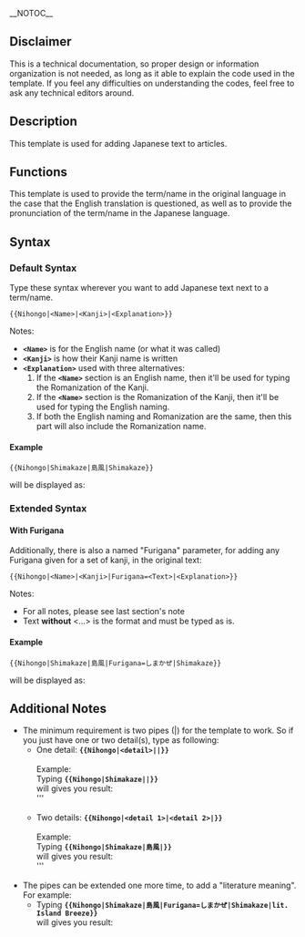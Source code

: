 __NOTOC__
==Disclaimer==
This is a technical documentation, so proper design or information organization is not needed, as long as it able to explain the code used in the template. If you feel any difficulties on understanding the codes, feel free to ask any technical editors around.


==Description==
This template is used for adding Japanese text to articles.


==Functions==
This template is used to provide the term/name in the original language in the case that the English translation is questioned, as well as to provide the pronunciation of the term/name in the Japanese language.


==Syntax==
===Default Syntax===
Type these syntax wherever you want to add Japanese text next to a term/name.
<pre>
{{Nihongo|<Name>|<Kanji>|<Explanation>}}
</pre> 

Notes:
*'''<code><nowiki><Name></nowiki></code>''' is for the English name (or what it was called)
*'''<code><nowiki><Kanji></nowiki></code>''' is how their Kanji name is written
*'''<code><nowiki><Explanation></nowiki></code>''' used with three alternatives:
*#If the '''<code><nowiki><Name></nowiki></code>''' section is an English name, then it'll be used for typing the Romanization of the Kanji.
*#If the '''<code><nowiki><Name></nowiki></code>''' section is the Romanization of the Kanji, then it'll be used for typing the English naming.
*#If both the English naming and Romanization are the same, then this part will also include the Romanization name.


====Example====
<pre>
{{Nihongo|Shimakaze|島風|Shimakaze}}
</pre>
will be displayed as:<br/>
'''{{Nihongo|Shimakaze|島風|Shimakaze}}'''



===Extended Syntax===
====With Furigana====
Additionally, there is also a named "Furigana" parameter, for adding any Furigana given for a set of kanji, in the original text:

<pre>{{Nihongo|<Name>|<Kanji>|Furigana=<Text>|<Explanation>}}</pre>

Notes:
*For all notes, please see last section's note
*Text '''without''' <...> is the format and must be typed as is.


====Example====
<pre>
{{Nihongo|Shimakaze|島風|Furigana=しまかぜ|Shimakaze}}
</pre>
will be displayed as:<br/>
'''{{Nihongo|Shimakaze|島風|Furigana=しまかぜ|Shimakaze}}'''


==Additional Notes==
*The minimum requirement is two pipes (|) for the template to work. So if you just have one or two detail(s), type as following:
**One detail: '''<code><nowiki>{{Nihongo|<detail>||}}</nowiki></code>'''<br/><br/>Example:<br/>Typing '''<code><nowiki>{{Nihongo|Shimakaze||}}</nowiki></code>'''<br/>will gives you result:<br/>'''{{Nihongo|Shimakaze||}}<br/><small><font color="#FFFFFF">space</font></small>
**Two details: '''<code><nowiki>{{Nihongo|<detail 1>|<detail 2>|}}</nowiki></code>'''<br/><br/>Example:<br/>Typing '''<code><nowiki>{{Nihongo|Shimakaze|島風|}}</nowiki></code>'''<br/>will gives you result:<br/>'''{{Nihongo|Shimakaze|島風|}}<br/><small><font color="#FFFFFF">space</font></small>
*The pipes can be extended one more time, to add a "literature meaning". For example:
**Typing '''<code><nowiki>{{Nihongo|Shimakaze|島風|Furigana=しまかぜ|Shimakaze|lit. Island Breeze}}</nowiki></code>'''<br/>will gives you result:<br/>'''{{Nihongo|Shimakaze|島風|Furigana=しまかぜ|Shimakaze|lit. Island Breeze}}'''

[[Category:Templates|{{PAGENAME}}]]